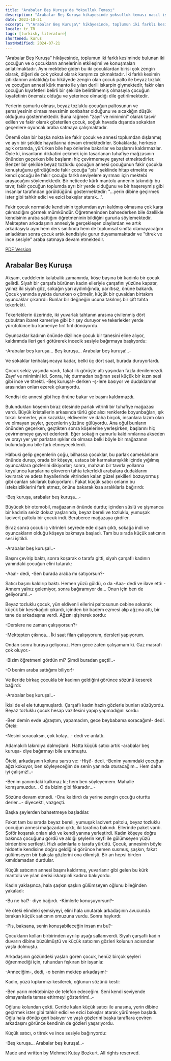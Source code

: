 ```yaml
---
title: "Arabalar Beş Kuruşa'da Yoksulluk Teması"
description: "Arabalar Beş Kuruşa hikayesinde yoksulluk teması nasıl işlenmekte ve toplumun iki sınıfının insanları nasıl karşılaştırılmaktadır?"
date: 2023-10-31
excerpt: "\"Arabalar Beş Kuruşa\" hikâyesinde, toplumun iki farklı kesiminde bulunan iki çocuğun ve o çocukların annelerinin etkileşimi ve konuşmaları anlatılmaktadır. Aynı mektebe giden bu iki çocuklardan birisi çok zengin olarak, diğeri de çok yoksul olarak karşımıza çıkmaktadır. İki farklı kesimin zıtlıklarının anlatıldığı bu hikâyede zengin olan çocuk palto ile beyaz tozluk ve çocuğun annesi kürk manto ile yılan derili iskarpin giymektedir, fakir olan çocuğun kıyafetleri belirli bir şekilde belirtilmemiş olmasıyla çocuğun kıyafetinin önemsiz olduğu ve yeterince olmadığı dile getirilmektedir."
locale: tr_TR
tags: [turkish, literature]
shortened: kurus
lastModified: 2024-07-21
---
```


"Arabalar Beş Kuruşa" hikâyesinde, toplumun iki farklı kesiminde bulunan iki çocuğun ve o çocukların annelerinin etkileşimi ve konuşmaları anlatılmaktadır. Aynı mektebe giden bu iki çocuklardan birisi çok zengin olarak, diğeri de çok yoksul olarak karşımıza çıkmaktadır. İki farklı kesimin zıtlıklarının anlatıldığı bu hikâyede zengin olan çocuk palto ile beyaz tozluk ve çocuğun annesi kürk manto ile yılan derili iskarpin giymektedir, fakir olan çocuğun kıyafetleri belirli bir şekilde belirtilmemiş olmasıyla çocuğun kıyafetinin önemsiz olduğu ve yeterince olmadığı dile getirilmektedir.

Yerlerin çamurlu olması, beyaz tozluklu çocuğun paltosunun ve şemsiyesinin olması mevsimin sonbahar olduğunu ve sıcaklığın düşük olduğunu göstermektedir. Buna rağmen "zayıf ve minimini" olarak tasvir edilen ve fakir olarak gösterilen çocuk, soğuk havada dışarıda sokaktan geçenlere oyuncak araba satmaya çalışmaktadır.

Önemli olan bir başka nokta ise fakir çocuk ve annesi toplumdan dışlanmış ve ayrı bir şekilde hayatlarına devam etmektedirler. Sokaklarda, herkese açık ortamda, yürürken bile hep önlerine bakarlar ve başlarını kaldırmazlar. Öyle ki, insanların dikkatini çekmek için tasarlanan tuhafiye mağzasının önünden geçerken bile başlarını hiç çevirmemeye gayret etmektedirler. Benzer bir şekilde beyaz tozluklu çocuğun annesi çocuğunun fakir çocukla konuştuğunu gördüğünde fakir çocuğa "pis" şeklinde hitap etmekte ve kendi çocuğu ile fakir çocuğu farklı seviyelere ayırması için mektebi arayacağını söylemektedir. Bir neticede kürk mantolu annenin takındığı bu tavır, fakir çocuğun toplumda ayrı bir yerde olduğunu ve bir haşereymiş gibi insanlar tarafından görüldüğünü göstermektedir: "...yerin dibine geçirmek ister gibi tahkir edici ve ezici bakışlar atarak...". 

Fakir çocuk normalde kendisinin toplumdan ayrı kaldmış olmasına çok karşı çıkmadığını görmek mümkündür. Öğretmeninden bahsederken bile özellikle kendisinin araba sattığını öğretmeninin bildiğini gururla söylemektedir. Mektepten arkadaşının annesiyle gerçekleşen olaylardan ve artık arkadaşıyla aynı hem ders sınıfında hem de toplumsal sınıfta olamayacağını anladıktan sonra çocuk artık kendisiyle gurur duyamamaktadır ve "titrek ve ince sesiyle" araba satmaya devam etmektedir. 

[PDF Version](/pdfs/arabalar-bes-kurusa.pdf)

## Arabalar Beş Kuruşa
Akşam, caddelerin kalabalık zamanında, köşe başına bir kadınla bir çocuk gelirdi. Siyah bir çarşafa bürünen kadın elleriyle çarşafını yüzüne kapatır, yalnız iki siyah göz, sokağın yarı aydınlığında, parıltısız, önüne bakardı. Çocuk yanında ayakta dururken o çömelir, küçük bir çuvaldan birtakım oyuncaklar çıkarırdı: Bunlar bir değneğin ucuna takılmış bir çift tahta tekerlekti.   
  
Tekerleklerin üzerinde, iki yuvarlak tahtanın arasına çivilenmiş dört çubuktan ibaret kameriye gibi bir şey duruyor ve tekerlekler yerde yürütülünce bu kameriye fırıl fırıl dönüyordu.   
  
Oyuncaklar kadının önünde dizilince çocuk bir tanesini eline alıyor, kaldırımda ileri geri götürerek incecik sesiyle bağırmaya başlıyordu:   
  
-Arabalar beş kuruşa... Beş kuruşa... Arabalar beş kuruşa!..-   
  
Ve sokaklar tenhalaşıncaya kadar, belki üç dört saat, burada duruyorlardı.   
  
Çocuk sekiz yaşında vardı, fakat ilk görüşte altı yaşından fazla denilemezdi. Zayıf ve minimini idi. Sonra, hiç durmadan bağıran sesi küçük bir kızın sesi gibi ince ve titrekti. -Beş kuruşa!- derken -ş-lere basıyor ve dudaklarının arasından onları ezerek çıkarıyordu.   
  
Kendisi de annesi gibi hep önüne bakar ve başını kaldırmazdı.
  
Bulundukları köşenin biraz ötesinde parlak vitrinli bir tuhafiye mağazası vardı. Büyük kristallerin arkasında türlü göz alıcı renklerde boyunbağları, şık tokalı kemerler, yün kazaklar, eldivenler ve daha birçok, insanlara lazım olan ve olmayan şeyler, geçenlerin yüzüne gülüyordu. Ana oğul bunların önünden geçerken, geçtikten sonra köşelerine yerleşirken, başlarını hiç çevirmemeye gayret ederlerdi. Eğer sokağın çamurlu kaldırımlarına akseden ve orayı yer yer parlatan ışıklar da olmasa belki böyle bir mağazanın bulunduğunu bile fark etmeyeceklerdi.   
  
Hâlbuki gelip geçenlerin çoğu, bilhassa çocuklar, bu parlak camekânların önünde durup, orada bir köşeye, ustaca bir karmakarışıklık içinde yığılmış oyuncaklara gözlerini dikiyorlar; sonra, mahzun bir tavırla yollarına koyulunca karşılarına çıkıveren tahta tekerlekli arabalara dudaklarını kıvırarak ve adeta hayallerinde vitrinden kalan güzel şekilleri bozuyormuş gibi canları sıkılarak bakıyorlardı. Fakat küçük satıcı onların bu isteksizliklerini fark etmez, önüne bakarak kısa aralıklarla bağırırdı:   
  
-Beş kuruşa, arabalar beş kuruşa...-   
  
Büyücek bir otomobil, mağazanın önünde durdu; içinden süslü ve şişmanca bir kadınla sekiz dokuz yaşlarında, beyaz bereli ve tozluklu, yumuşak lacivert paltolu bir çocuk indi. Beraberce mağazaya girdiler.   
  
Biraz sonra çocuk iç vitrinleri seyrede ede dışarı çıktı, sokağa indi ve oyuncakların olduğu köşeye bakmaya başladı. Tam bu sırada küçük satıcının sesi işitildi.   
  
-Arabalar beş kuruşa!..-   
  
Başını çevirip baktı, sonra koşarak o tarafa gitti, siyah çarşaflı kadının yanındaki çocuğun elini tutarak:   
  
-Aaa!- dedi, -Sen burada araba mı satıyorsun?-   
  
Satıcı başını kaldırıp baktı. Hemen yüzü güldü, o da -Aaa- dedi ve ilave etti: -Annem yalnız gelemiyor, sonra bağıramıyor da... Onun için ben de geliyorum!..-   
  
Beyaz tozluklu çocuk, yün eldivenli ellerini paltosunun cebine sokarak küçük bir kesekağıdı çıkardı, içinden bir badem ezmesi alıp ağzına attı, bir tane de arkadaşına verdi. Ağzını şişirerek sordu:   
  
-Derslere ne zaman çalışıyorsun?-   
  
-Mektepten çıkınca... İki saat filan çalışıyorum, dersleri yapıyorum.   
  
Ondan sonra buraya geliyoruz. Hem gece zaten çalışamam ki. Gaz masrafı çok oluyor.-   
  
-Bizim öğretmeni gördün mi? Şimdi buradan geçti!..-   
  
-O benim araba sattığımı biliyor!-
  
Ve ileride birkaç çocukla bir kadının geldiğini görünce sözünü keserek bağırdı:   
  
-Arabalar beş kuruşa!..-   
  
İkisi de el ele tutuşmuşlardı. Çarşaflı kadın hazin gözlerle bunları süzüyordu. Beyaz tozluklu çocuk hesap vazifesini yapıp yapmadığını sordu:   
  
-Ben demin evde uğraştım, yapamadım, gece beybabama soracağım!- dedi. Öteki:   
  
-Nesini soracaksın, çok kolay...- dedi ve anlattı.   
  
Adamakıllı lakırdıya dalmışlardı. Hatta küçük satıcı artık -arabalar beş kuruşa- diye bağırmayı bile unutmuştu.   
  
Öteki, arkadaşının kolunu sarstı ve: -Hişt!- dedi, -Benim yanımdaki çocuğun ağzı kokuyor, ben söyleyeceğim de senin yanında oturacağım... Hem daha iyi çalışırız!..-   
  
-Benim yanımdaki kalkmaz ki; hem ben söyleyemem. Mahalle komşumuzdur... O da bizim gibi fıkaradır...-   
  
Sözüne devam etmedi. -Onu kaldırdı da yerine zengin çocuğu oturttu derler...- diyecekti, vazgeçti.   
  
Başka şeylerden bahsetmeye başladılar.   
  
Fakat tam bu sırada beyaz bereli, yumuşak lacivert paltolu, beyaz tozluklu çocuğun annesi mağazadan çıktı, iki tarafına bakındı. Ellerinde paket vardı. Şoför koşarak onları aldı ve kendi yanına yerleştirdi. Kadın köşeye doğru bakınca çocuğunu gördü ve aldığı şeylerin keyfi ile gülümseyen yüzü birdenbire sertleşti. Hızlı adımlarla o tarafa yürüdü. Çocuk, annesinin böyle hiddetle kendisine doğru geldiğini görünce hemen susmuş, şaşkın, fakat gülümseyen bir bakışla gözlerini ona dikmişti. Bir an hepsi birden kımıldamadan durdular.   
  
Küçük satıcının annesi başını kaldırmış, yuvarlanır gibi gelen bu kürk mantolu ve yılan derisi iskarpinli kadına bakıyordu.   
  
Kadın yaklaşınca, hala şaşkın şaşkın gülümseyen oğlunu bileğinden yakaladı:   
  
-Bu ne hal?- diye bağırdı. -Kimlerle konuşuyorsun?-   
  
Ve öteki elindeki şemsiyeyi, elini hala unutarak arkadaşının avucunda bırakan küçük satıcının omuzuna vurdu. Sonra haykırdı:   
  
-Pis, baksana, senin konuşabileceğin insan mı bu?-   
  
Çocukların kolları birbirinden ayrılıp aşağı sallanıverdi. Siyah çarşaflı kadın duvarın dibine büzülmüştü ve küçük satıcının gözleri kolunun acısından yaşla dolmuştu.   
  
Arkadaşının gözündeki yaşları gören çocuk, henüz birçok şeyleri öğrenmediği için, ruhundan fışkıran bir isyanla:   
  
-Anneciğim-, dedi, -o benim mektep arkadaşım!-   
  
Kadın, yüzü kıpkırmızı kesilerek, oğlunun sözünü kesti:   
  
-Ben yarın mektebinize de telefon edeceğim. Seni kendi seviyende olmayanlarla temas ettirmeyi gösteririm!..-   
  
Oğlunu kolundan çekti. Geride kalan küçük satıcı ile anasına, yerin dibine geçirmek ister gibi tahkir edici ve ezici bakışlar atarak yürümeye başladı. Oğlu hala dönüp geri bakıyor ve yaşlı gözlerini başka taraflara çeviren arkadaşını görünce kendinin de gözleri yaşarıyordu.   
  
Küçük satıcı, o titrek ve ince sesiyle bağırıyordu:   
  
-Beş kuruşa... Arabalar beş kuruşa!..-

Made and written by Mehmet Kutay Bozkurt. All rights reserved.